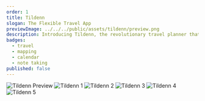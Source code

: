 ```yaml
---
order: 1
title: Tildenn
slogan: The Flexible Travel App
previewImage: ../../../public/assets/tildenn/preview.png
description: Introducing Tildenn, the revolutionary travel planner that will transform the way you explore the world. With its sleek design and streamlined interface, Tildenn offers a refreshing approach to trip planning, focusing on better design and eliminating unnecessary clutter.
badges:
  - travel
  - mapping
  - calendar
  - note taking
published: false
---
```


![Tildenn Preview](/assets/tildenn/preview.png)
![Tildenn 1](/assets/tildenn/1.png)
![Tildenn 2](/assets/tildenn/2.png)
![Tildenn 3](/assets/tildenn/3.png)
![Tildenn 4](/assets/tildenn/4.png)
![Tildenn 5](/assets/tildenn/5.png)
